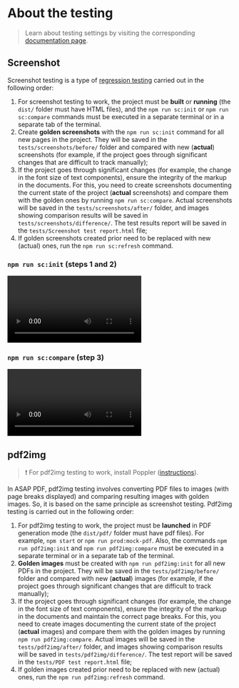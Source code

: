 
<Meta title='Test/About' />


# About the testing

> Learn about testing settings by visiting the corresponding [documentation page](?path=/story/test-settings--page).

## Screenshot

Screenshot testing is a type of [regression testing](https://en.wikipedia.org/wiki/Regression_testing) carried out in
the following order:

1. For screenshot testing to work, the project must be **built** or **running** (the `dist/` folder must have HTML
files), and the `npm run sc:init` or `npm run sc:compare` commands must be executed in a separate terminal or in a
separate tab of the terminal.
2. Create **golden screenshots** with the `npm run sc:init` command for all new pages in the project. They will be saved
in the `tests/screenshots/before/` folder and compared with new (**actual**) screenshots (for example, if the project
goes through significant changes that are difficult to track manually);
3. If the project goes through significant changes (for example, the change in the font size of text components), ensure
the integrity of the markup in the documents. For this, you need to create screenshots documenting the current state of
the project (**actual** screenshots) and compare them with the golden ones by running `npm run sc:compare`. Actual
screenshots will be saved in the `tests/screenshots/after/` folder, and images showing comparison results will be saved
in `tests/screenshots/difference/`. The test results report will be saved in the `tests/Screenshot test report.html`
file;
4. If golden screenshots created prior need to be replaced with new (actual) ones, run the `npm run sc:refresh` command.

### `npm run sc:init` (steps 1 and 2)

<video class="storybook-video" controls>
	<source src="./video/screenshot.mp4" alt="Video: steps 1 and 2" />
</video>

### `npm run sc:compare` (step 3)

<video class="storybook-video" controls>
	<source src="./video/compare.mp4" alt="Video: step 3" />
</video>


## pdf2img

> ❗️ For pdf2img testing to work, install Poppler ([instructions](?path=/story/get-started-install-poppler--page)).

In ASAP PDF, pdf2img testing involves converting PDF files to images (with page breaks displayed) and comparing
resulting images with golden images. So, it is based on the same principle as screenshot testing. Pdf2img testing is
carried out in the following order:

1. For pdf2img testing to work, the project must be **launched** in PDF generation mode (the `dist/pdf/` folder must
have pdf files). For example, `npm start` or `npm run prod:mock-pdf`. Also, the commands `npm run pdf2img:init` and
`npm run pdf2img:compare` must be executed in a separate terminal or in a separate tab of the terminal.
2. **Golden images** must be created with `npm run pdf2img:init` for all new PDFs in the project. They will be saved in
the `tests/pdf2img/before/` folder and compared with new (**actual**) images (for example, if the project goes through
significant changes that are difficult to track manually);
3. If the project goes through significant changes (for example, the change in the font size of text components), ensure
the integrity of the markup in the documents and maintain the correct page breaks. For this, you need to create images
documenting the current state of the project (**actual** images) and compare them with the golden images by running
`npm run pdf2img:compare`. Actual images will be saved in the `tests/pdf2img/after/` folder, and images showing
comparison results will be saved in `tests/pdf2img/difference/`. The test report will be saved in the
`tests/PDF test report.html` file;
4. If golden images created prior need to be replaced with new (actual) ones, run the `npm run pdf2img:refresh` command.
